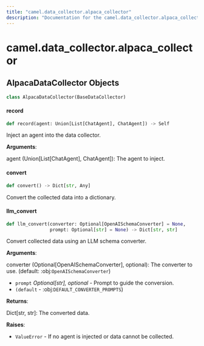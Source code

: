 ```yaml
---
title: "camel.data_collector.alpaca_collector"
description: "Documentation for the camel.data_collector.alpaca_collector module"
---
```


<a id="camel.data_collector.alpaca_collector"></a>

# camel.data\_collector.alpaca\_collector

<a id="camel.data_collector.alpaca_collector.AlpacaDataCollector"></a>

## AlpacaDataCollector Objects

```python
class AlpacaDataCollector(BaseDataCollector)
```

<a id="camel.data_collector.alpaca_collector.AlpacaDataCollector.record"></a>

#### record

```python
def record(agent: Union[List[ChatAgent], ChatAgent]) -> Self
```

Inject an agent into the data collector.

**Arguments**:

  agent (Union[List[ChatAgent], ChatAgent]):
  The agent to inject.

<a id="camel.data_collector.alpaca_collector.AlpacaDataCollector.convert"></a>

#### convert

```python
def convert() -> Dict[str, Any]
```

Convert the collected data into a dictionary.

<a id="camel.data_collector.alpaca_collector.AlpacaDataCollector.llm_convert"></a>

#### llm\_convert

```python
def llm_convert(converter: Optional[OpenAISchemaConverter] = None,
                prompt: Optional[str] = None) -> Dict[str, str]
```

Convert collected data using an LLM schema converter.

**Arguments**:

  converter (Optional[OpenAISchemaConverter], optional):
  The converter to use. (default: :obj:`OpenAISchemaConverter`)
- `prompt` _Optional[str], optional_ - Prompt to guide the conversion.
- `(default` - :obj:`DEFAULT_CONVERTER_PROMPTS`)
  

**Returns**:

  Dict[str, str]: The converted data.
  

**Raises**:

- `ValueError` - If no agent is injected or data cannot be collected.

